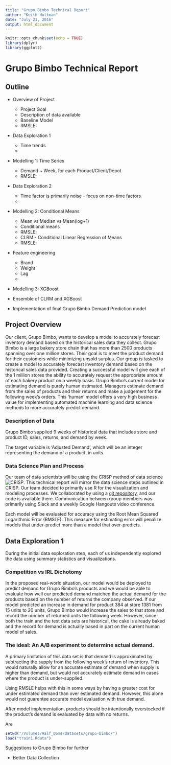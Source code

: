```yaml
---
title: "Grupo Bimbo Technical Report"
author: "Keith Hultman"
date: "July 21, 2016"
output: html_document
---
```


```r
knitr::opts_chunk$set(echo = TRUE)
library(dplyr)
library(ggplot2)
```
# Grupo Bimbo Technical Report

## Outline
- Overview of Project
  - Project Goal
  - Description of data available
  - Baseline Model
  - RMSLE: 
  
- Data Exploration 1
  - Time trends
  - 
- Modelling 1: Time Series
  - Demand ~ Week, for each Product/Client/Depot
  - RMSLE:
- Data Exploration 2
  - Time factor is primarily noise - focus on non-time factors
  -
- Modelling 2: Conditional Means
  - Mean vs Median vs Mean(log+1)
  - Conditional means
  - RMSLE:
  - CLRM - Conditional Linear Regression of Means
  - RMSLE:
  
- Feature engineering
  - Brand
  - Weight
  - Lag
  - 
- Modelling 3: XGBoost

- Ensemble of CLRM and XGBoost

- Implementation of final Grupo Bimbo Demand Prediction model

## Project Overview

Our client, Grupo Bimbo, wants to develop a model to accurately forecast inventory demand based on the historical sales data they collect. Grupo Bimbo is a large bakery store chain that has more than 2500 products spanning over one million stores. Their goal is to meet the product demand for their customers while minimizing unsold surplus. Our group is tasked to create a model to accurately forecast inventory demand based on the historical sales data provided. Creating a successful model will give each of the 1 million stores the ability to accurately request the appropriate amount of each bakery product on a weekly basis.
  Grupo Bimbo's current model for estimating demand is purely human estimated. Managers estimate demand from the sales of products and their returns and make a judgement for the following week's orders. This 'human' model offers a very high business value for implementing automated machine learning and data science methods to more accurately predict demand. 

### Description of Data

Grupo Bimbo supplied 9 weeks of historical data that includes store and product ID, sales, returns, and demand by week. 

The target variable is ‘Adjusted Demand’, which will be an integer representing the demand of a product, in units. 

### Data Science Plan and Process

Our team of data scientists will be using the CRISP method of data science ![CRISP](crisp_model.png). This technical report will mirror the data science steps outlined in CRISP. Our team decided to primarily use R for the visualization and modeling processes. We collaborated by using a [git repository](https://github.com/kahultman/grupo-bimbo), and our code is available there. Communication between group members was primarily using Slack and a weekly Google Hangouts video conference. 

Each model will be evaluated for accuracy using the Root Mean Squared Logarithmic Error (RMSLE). This measure for estimating error will penalize models that under-predict more than a model that over-predicts. 

## Data Exploration 1

During the initial data exploration step, each of us independently explored the data using summary statistics and visualizations. 

### Competition vs IRL Dichotomy

In the proposed real-world situation, our model would be deployed to predict demand for Grupo Bimbo's products and we would be able to evaluate how well our predicted demand matched the actual demand for the products based on the number of returns the company observed. If our model predicted an increase in demand for product 384 at store 1381 from 15 units to 20 units, Grupo Bimbo would increase the sales to that store and record the number of returned units the following week. However, since both the train and the test data sets are historical, the cake is already baked and the record for demand is actually based in part on the current human model of sales. 

### The ideal: An A/B experiment to determine actual demand.

A primary limitation of this data set is that demand is approximated by subtracting the supply from the following week's return of inventory. This would naturally allow for an accurate estimate of demand when supply is higher than demand, but would not accurately estimate demand in cases where the product is under-supplied. 

Using RMSLE helps with this in some ways by having a greater cost for under estimated demand than over estimated demand. However, this alone would not guarentee accurate model evaluation with true demand. 

After model implementation, products should be intentionally overstocked if the product's demand is evaluated by data with no returns. 



Are 

```r
setwd("/Volumes/Half_Dome/datasets/grupo-bimbo/")
load("train1.Rdata")


```

Suggestions to Grupo Bimbo for further 

* Better Data Collection
